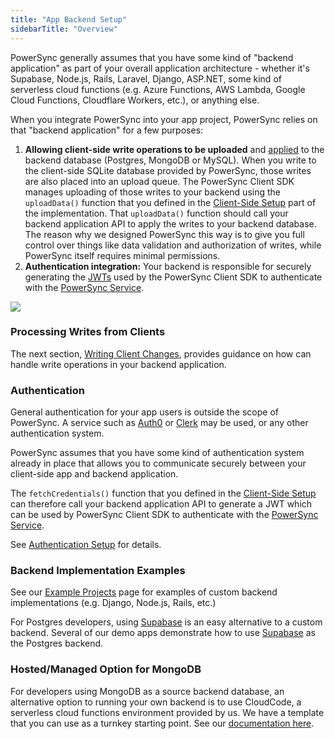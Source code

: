 ```yaml
---
title: "App Backend Setup"
sidebarTitle: "Overview"
---
```


PowerSync generally assumes that you have some kind of "backend application" as part of your overall application architecture - whether it's Supabase, Node.js, Rails, Laravel, Django, ASP.NET, some kind of serverless cloud functions (e.g. Azure Functions, AWS Lambda, Google Cloud Functions, Cloudflare Workers, etc.), or anything else.

When you integrate PowerSync into your app project, PowerSync relies on that "backend application" for a few purposes:

1. **Allowing client-side write operations to be uploaded** and [applied](/installation/app-backend-setup/writing-client-changes) to the backend database (Postgres, MongoDB or MySQL). When you write to the client-side SQLite database provided by PowerSync, those writes are also placed into an upload queue. The PowerSync Client SDK manages uploading of those writes to your backend using the `uploadData()` function that you defined in the [Client-Side Setup](/installation/client-side-setup/integrating-with-your-backend) part of the implementation. That `uploadData()` function should call your backend application API to apply the writes to your backend database. The reason why we designed PowerSync this way is to give you full control over things like data validation and authorization of writes, while PowerSync itself requires minimal permissions.
2. **Authentication integration:** Your backend is responsible for securely generating the [JWTs](/installation/authentication-setup) used by the PowerSync Client SDK to authenticate with the [PowerSync Service](/architecture/powersync-service).

<Frame caption="An overview of how PowerSync interacts with your backend application.">
  <img src="/images/powersync-docs-app-backend-setup-diagram (2).png"/>
</Frame>


### Processing Writes from Clients

The next section, [Writing Client Changes](/installation/app-backend-setup/writing-client-changes), provides guidance on how can handle write operations in your backend application.


### Authentication

General authentication for your app users is outside the scope of PowerSync. A service such as [Auth0](https://auth0.com/) or [Clerk](https://clerk.com/) may be used, or any other authentication system.

PowerSync assumes that you have some kind of authentication system already in place that allows you to communicate securely between your client-side app and backend application.

The `fetchCredentials()` function that you defined in the [Client-Side Setup](/installation/client-side-setup/integrating-with-your-backend) can therefore call your backend application API to generate a JWT which can be used by PowerSync Client SDK to authenticate with the [PowerSync Service](/architecture/powersync-service).

See [Authentication Setup](/installation/authentication-setup) for details.

### Backend Implementation Examples

See our [Example Projects](/resources/demo-apps-example-projects#backend-examples) page for examples of custom backend implementations (e.g. Django, Node.js, Rails, etc.)

For Postgres developers, using [Supabase](/integration-guides/supabase-+-powersync) is an easy alternative to a custom backend. Several of our demo apps demonstrate how to use [Supabase](https://supabase.com/) as the Postgres backend.

### Hosted/Managed Option for MongoDB

<Tip>For developers using MongoDB as a source backend database, an alternative option to running your own backend is to use CloudCode, a serverless cloud functions environment provided by us. We have a template that you can use as a turnkey starting point. See our [documentation here](/usage/tools/cloudcode).</Tip>